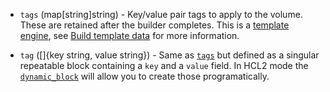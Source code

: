 <!-- Code generated from the comments of the BlockDevice struct in builder/amazon/ebsvolume/block_device.go; DO NOT EDIT MANUALLY -->

- `tags` (map[string]string) - Key/value pair tags to apply to the volume. These are retained after the builder
  completes. This is a [template engine](/docs/templates/engine), see
  [Build template data](#build-template-data) for more information.

- `tag` ([]{key string, value string}) - Same as [`tags`](#tags) but defined as a singular repeatable block
  containing a `key` and a `value` field. In HCL2 mode the
  [`dynamic_block`](/docs/configuration/hcl2/expressions#dynamic-blocks)
  will allow you to create those programatically.
